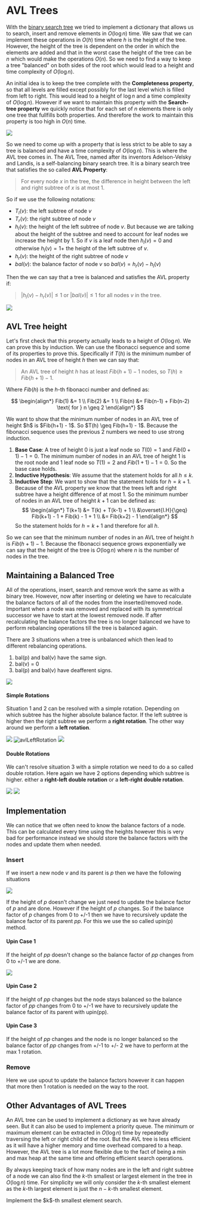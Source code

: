 
# AVL Trees

With the [binary search tree](./binarySearchTrees) we tried to implement a dictionary that allows us to search, insert and remove elements in $O(\log n)$ time. 
We saw that we can implement these operations in $O(h)$ time where $h$ is the height of the tree. However, the height of the tree is dependent on 
the order in which the elements are added and that in the worst case the height of the tree can be $n$ which would make the operations $O(n)$. So 
we need to find a way to keep a tree "balanced" on both sides of the root which would lead to a height and time complexity of $O(\log n)$.

An initial idea is to keep the tree complete with the **Completeness property**, so that all levels are filled except possibly for the last level which is filled from left to right. 
This would lead to a height of $\log n$ and a time complexity of $O(\log n)$. However if we want to maintain this property with the **Search-tree property** 
we quickly notice that for each set of $n$ elements there is only one tree that fullfills both properties. And therefore the work to maintain this 
property is too high in $O(n)$ time.

<Image
    src="/cs/algdAVLComplete.png"
    caption="Unique complete binary search tree for a set of $n$ elements."
/>

So we need to come up with a property that is less strict to be able to say a tree is balanced and have a time complexity of $O(\log n)$. This is where
the AVL tree comes in. The AVL Tree, named after its inventors Adelson-Velsky and Landis, is a self-balancing binary search tree. It is a binary search tree that satisfies the 
so called **AVL Property**:
> For every node $x$ in the tree, the difference in height between the left and right subtree of $x$ is at most 1.

So if we use the following notations:
- $T_l(v)$: the left subtree of node $v$
- $T_r(v)$: the right subtree of node $v$
- $h_l(v)$: the height of the left subtree of node $v$. But because we are talking about the height of the subtree and need to account for leaf 
nodes we increase the height by 1. So if $v$ is a leaf node then $h_l(v) = 0$ and otherwise $h_l(v) = 1 +$ the height of the left subtree of $v$.
- $h_r(v)$: the height of the right subtree of node $v$
- $bal(v)$: the balance factor of node $v$ so $bal(v) = h_r(v) - h_l(v)$

Then the we can say that a tree is balanced and satisfies the AVL property if:
> $|h_l(v) - h_r(v)| \leq 1$ or $|bal(v)| \leq 1$ for all nodes $v$ in the tree.

<Image
    src="/cs/algdAVLBalancedVsUnbalanced.png"
    caption="Comparison of balanced and unbalanced binary search trees."
/>

## AVL Tree height

Let's first check that this property actually leads to a height of $O(\log n)$. We can prove this by induction. We can use the fibonacci sequence and some of 
its properties to prove this. Specifically if $T(h)$ is the minimum number of nodes in an AVL tree of height $h$ then we can say that:

> An AVL tree of height $h$ has at least $Fib(h+1) - 1$ nodes, so $T(h) \geq Fib(h+1) - 1$.

Where $Fib(h)$ is the $h$-th fibonacci number and defined as:

$$
\begin{align*}
    Fib(1) &= 1 \\
    Fib(2) &= 1 \\
    Fib(n) &= Fib(n-1) + Fib(n-2) \text{ for } n \geq 2
\end{align*}
$$

<Callout type="proof">
We want to show that the minimum number of nodes in an AVL tree of height $h$ is $Fib(h+1) - 1$. So $T(h) \geq Fib(h+1) - 1$. 
Because the fibonacci sequence uses the previous 2 numbers we need to use strong induction.

1. **Base Case**: A tree of height 0 is just a leaf node so $T(0) = 1$ and $Fib(0+1) - 1 = 0$. 
The minimum number of nodes in an AVL tree of height 1 is the root node and 1 leaf node so $T(1) = 2$ and $Fib(1+1) - 1 = 0$. 
So the base case holds.
2. **Inductive Hypothesis**: We assume that the statement holds for all $h \leq k$.
3. **Inductive Step**: We want to show that the statement holds for $h = k+1$. Because of the AVL property we know that the trees left and right 
subtree have a height difference of at most 1. So the minimum number of nodes in an AVL tree of height $k+1$ can be defined as:
$$
\begin{align*}
    T(k+1) &= T(k) + T(k-1) + 1 \\
    &\overset{I.H}{\geq} Fib(k+1) - 1 + Fib(k) - 1 + 1 \\
    &= Fib(k+2) - 1
\end{align*}
$$
So the statement holds for $h = k+1$ and therefore for all $h$.
</Callout>

So we can see that the minimum number of nodes in an AVL tree of height $h$ is $Fib(h+1) - 1$. Because the fibonacci sequence grows exponentially we can 
say that the height of the tree is $O(\log n)$ where $n$ is the number of nodes in the tree.

## Maintaining a Balanced Tree

All of the operations, insert, search and remove work the same as with a binary tree. However, now after inserting or deleting we have to recalculate the balance factors of all of the nodes from the inserted/removed node. Important when a node was removed and replaced with its symmetrical successor we have to start at the lowest removed node. If after recalculating the balance factors the tree is no longer balanced we have to perform rebalancing operations till the tree is balanced again.

There are 3 situations when a tree is unbalanced which then lead to different rebalancing operations.

1. bal(p) and bal(v) have the same sign.
2. bal(v) = 0
3. bal(p) and bal(v) have deafferent signs.

<Image
    src="/cs/treesUnbalanced.png"
    caption="A binary tree."
/>

#### Simple Rotations

Situation 1 and 2 can be resolved with a simple rotation. Depending on which subtree has the higher absolute balance factor. If the left subtree is higher then the right subtree we perform a  **right rotation**. The other way around we perform a **left rotation**.

<Image
    src="/cs/treesAvlRotationRight.png"
    caption="A binary tree."
/>
![avlLeftRotation](/compSci/avlLeftRotation.png)
<Image
    src="/cs/treesAvlRotationLeft.png"
    caption="A binary tree."
/>

#### Double Rotations

We can't resolve situation 3 with a simple rotation we need to do a so called double rotation. Here again we have 2 options depending which subtree is higher. either a **right-left double rotation** or a **left-right double rotation**.

<Image
    src="/cs/treesAvlRotationRightLeft.png"
    caption="A binary tree."
/>
<Image
    src="/cs/treesAvlRotationLeftRight.png"
    caption="A binary tree."
/>

## Implementation

We can notice that we often need to know the balance factors of a node. This can be calculated every time using the heights however this is very bad for performance instead we should store the balance factors with the nodes and update them when needed.

### Insert

If we insert a new node *v* and its parent is *p* then we have the following situations

<Image
    src="/cs/treesAvlUpinSituations.png"
    caption="A binary tree."
/>

If the height of *p* doesn't change we just need to update the balance factor of *p* and are done. However if the height of *p* changes. So if the balance factor of *p* changes from 0 to +/-1 then we have to recursively update the balance factor of its parent *pp*. For this we use the so called upin(p) method.

#### Upin Case 1

If the height of *pp* doesn't change so the balance factor of *pp* changes from 0 to +/-1 we are done.

<Image
    src="/cs/treesAvlUpinCase1.png"
    caption="A binary tree."
/>

#### Upin Case 2

If the height of *pp* changes but the node stays balanced so the balance factor of *pp* changes from 0 to +/-1 we have to recursively update the balance factor of its parent with upin(pp).

#### Upin Case 3

If the height of *pp* changes and the node is no longer balanced so the balance factor of *pp* changes from +/-1 to +/- 2 we have to perform at the max 1 rotation.

### Remove

Here we use upout to update the balance factors however it can happen that more then 1 rotation is needed on the way to the root.


## Other Advantages of AVL Trees

An AVL tree can be used to implement a dictionary as we have already seen. But it can also be used to implement a priority queue. The minimum or 
maximum element can be extracted in $O(\log n)$ time by repeatedly traversing the left or right child of the root. But the AVL tree is less efficient 
as it will have a higher memory and time overhead compared to a heap. However, the AVL tree is a lot more flexible due to the fact of being a 
min and max heap at the same time and offering efficient search operations.

By always keeping track of how many nodes are in the left and right subtree of a node we can also find the $k$-th smallest or largest 
element in the tree in $O(\log n)$ time. For simplicity we will only consider the $k$-th smallest element as the $k$-th largest element is just 
the $n-k$-th smallest element.

<Callout type="todo">
    Implement the $k$-th smallest element search.
</Callout>
